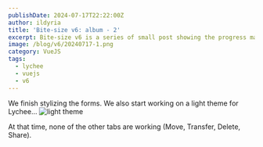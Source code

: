 ```yaml
---
publishDate: 2024-07-17T22:22:00Z
author: ildyria
title: 'Bite-size v6: album - 2'
excerpt: Bite-size v6 is a series of small post showing the progress made on the development of the future version of Lychee.
image: /blog/v6/20240717-1.png
category: VueJS
tags:
  - lychee
  - vuejs
  - v6
---
```

We finish stylizing the forms. We also start working on a light theme for Lychee...
![light theme](/blog/v6/20240717-2.png)

At that time, none of the other tabs are working (Move, Transfer, Delete, Share).
